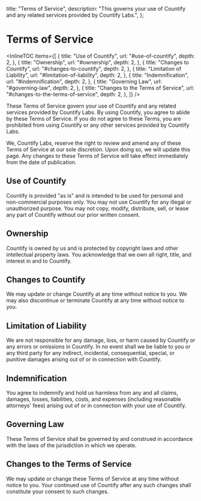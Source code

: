   title: "Terms of Service",
  description:
    "This governs your use of Countify and any related services provided by Countify Labs.",
};

# Terms of Service


<InlineTOC
  items={[
    {
      title: "Use of Countify",
      url: "#use-of-countify",
      depth: 2,
    },
    {
      title: "Ownership",
      url: "#ownership",
      depth: 2,
    },
    {
      title: "Changes to Countify",
      url: "#changes-to-countify",
      depth: 2,
    },
    {
      title: "Limitation of Liability",
      url: "#limitation-of-liability",
      depth: 2,
    },
    {
      title: "Indemnification",
      url: "#indemnification",
      depth: 2,
    },
    {
      title: "Governing Law",
      url: "#governing-law",
      depth: 2,
    },
    {
      title: "Changes to the Terms of Service",
      url: "#changes-to-the-terms-of-service",
      depth: 2,
    },
  ]}
/>

These Terms of Service govern your use of Countify and any related services provided by Countify Labs. By using Countify, you agree to abide by these Terms of Service. If you do not agree to these Terms, you are prohibited from using Countify or any other services provided by Countify Labs.

We, Countify Labs, reserve the right to review and amend any of these Terms of Service at our sole discretion. Upon doing so, we will update this page. Any changes to these Terms of Service will take effect immediately from the date of publication.

## Use of Countify

Countify is provided "as is" and is intended to be used for personal and non-commercial purposes only. You may not use Countify for any illegal or unauthorized purpose. You may not copy, modify, distribute, sell, or lease any part of Countify without our prior written consent.

## Ownership

Countify is owned by us and is protected by copyright laws and other intellectual property laws. You acknowledge that we own all right, title, and interest in and to Countify.

## Changes to Countify

We may update or change Countify at any time without notice to you. We may also discontinue or terminate Countify at any time without notice to you.

## Limitation of Liability

We are not responsible for any damage, loss, or harm caused by Countify or any errors or omissions in Countify. In no event shall we be liable to you or any third party for any indirect, incidental, consequential, special, or punitive damages arising out of or in connection with Countify.

## Indemnification

You agree to indemnify and hold us harmless from any and all claims, damages, losses, liabilities, costs, and expenses (including reasonable attorneys' fees) arising out of or in connection with your use of Countify.

## Governing Law

These Terms of Service shall be governed by and construed in accordance with the laws of the jurisdiction in which we operate.

## Changes to the Terms of Service

We may update or change these Terms of Service at any time without notice to you. Your continued use of Countify after any such changes shall constitute your consent to such changes.
